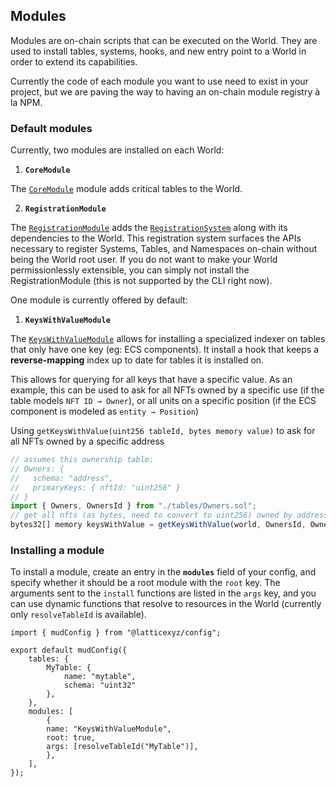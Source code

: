 ## Modules

Modules are on-chain scripts that can be executed on the World. They are used to install tables, systems, hooks, and new entry point to a World in order to extend its capabilities.

Currently the code of each module you want to use need to exist in your project, but we are paving the way to having an on-chain module registry à la NPM. 

### Default modules

Currently, two modules are installed on each World:

1. **`CoreModule`**
    
The [`CoreModule`](https://github.com/latticexyz/mud/blob/main/packages/world/src/modules/core/CoreModule.sol) module adds critical tables to the World. 
    
2. **`RegistrationModule`**
    
The [`RegistrationModule`](https://github.com/latticexyz/mud/blob/main/packages/world/src/modules/registration/RegistrationModule.sol) adds the [`RegistrationSystem`](https://github.com/latticexyz/mud/blob/main/packages/world/src/modules/registration/RegistrationSystem.sol) along with its dependencies to the World. This registration system surfaces the APIs necessary to register Systems, Tables, and Namespaces on-chain without being the World root user. If you do not want to make your World permissionlessly extensible, you can simply not install the RegistrationModule (this is not supported by the CLI right now).
    

One module is currently offered by default:

1. **`KeysWithValueModule`**
    
The [`KeysWithValueModule`](https://github.com/latticexyz/mud/blob/main/packages/world/src/modules/keyswithvalue/KeysWithValueModule.sol) allows for installing a specialized indexer on tables that only have one key (eg: ECS components). It install a hook that keeps a **reverse-mapping** index up to date for tables it is installed on. 

This allows for querying for all keys that have a specific value. As an example, this can be used to ask for all NFTs owned by a specific use (if the table models `NFT ID → Owner`), or all units on a specific position (if the ECS component is modeled as `entity → Position`)

Using `getKeysWithValue(uint256 tableId, bytes memory value)` to ask for all NFTs owned by a specific address

```jsx
// assumes this ownership table:
// Owners: {
//   schema: "address",
//   primaryKeys: { nftId: "uint256" }
// }
import { Owners, OwnersId } from "./tables/Owners.sol";
// get all nfts (as bytes, need to convert to uint256) owned by address 0x42
bytes32[] memory keysWithValue = getKeysWithValue(world, OwnersId, Owners.encode(address(42)));
```
    

### Installing a module
To install a module, create an entry in the **`modules`** field of your config, and specify whether it should be a root module with the `root` key. The arguments sent to the `install` functions are listed in the `args` key, and you can use dynamic functions that resolve to resources in the World (currently only `resolveTableId` is available).

```tsx
import { mudConfig } from "@latticexyz/config";

export default mudConfig({
    tables: {
        MyTable: {
            name: "mytable",
            schema: "uint32"
        },
    },
    modules: [
        {
        name: "KeysWithValueModule",
        root: true,
        args: [resolveTableId("MyTable")],
        },
    ],
});
```